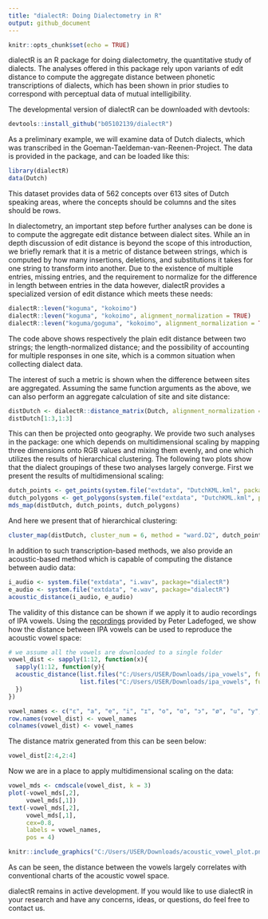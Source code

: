 ```yaml
---
title: "dialectR: Doing Dialectometry in R"
output: github_document
---
```


```r
knitr::opts_chunk$set(echo = TRUE)
```
dialectR is an R package for doing dialectometry, the quantitative study of dialects. The analyses offered in this package rely upon variants of edit distance to compute the aggregate distance between phonetic transcriptions of dialects, which has been shown in prior studies to correspond with perceptual data of mutual intelligibility.

The developmental version of dialectR can be downloaded with devtools:
```r
devtools::install_github("b05102139/dialectR")
```

As a preliminary example, we will examine data of Dutch dialects, which was transcribed in the Goeman-Taeldeman-van-Reenen-Project. The data is provided in the package, and can be loaded like this:
```r
library(dialectR)
data(Dutch)
```

This dataset provides data of 562 concepts over 613 sites of Dutch speaking areas, where the concepts should be columns and the sites should be rows. 

In dialectometry, an important step before further analyses can be done is to compute the aggregate edit distance between dialect sites. While an in depth discussion of edit distance is beyond the scope of this introduction, we briefly remark that it is a metric of distance between strings, which is computed by how many insertions, deletions, and substitutions it takes for one string to transform into another. Due to the existence of multiple entries, missing entries, and the requirement to normalize for the difference in length between entries in the data however, dialectR provides a specialized version of edit distance which meets these needs:
```r
dialectR::leven("koguma", "kokoimo")
dialectR::leven("koguma", "kokoimo", alignment_normalization = TRUE)
dialectR::leven("koguma/goguma", "kokoimo", alignment_normalization = TRUE, delim = "/")
```

The code above shows respectively the plain edit distance between two strings; the length-normalized distance; and the possibility of accounting for multiple responses in one site, which is a common situation when collecting dialect data.

The interest of such a metric is shown when the difference between sites are aggregated. Assuming the same function arguments as the above, we can also perform an aggregate calculation of site and site distance:
```r
distDutch <- dialectR::distance_matrix(Dutch, alignment_normalization = TRUE)
distDutch[1:3,1:3]
```

This can then be projected onto geography. We provide two such analyses in the package: one which depends on multidimensional scaling by mapping three dimensions onto RGB values and mixing them evenly, and one which utilizes the results of hierarchical clustering. The following two plots show that the dialect groupings of these two analyses largely converge. First we present the results of multidimensional scaling:  
```r
dutch_points <- get_points(system.file("extdata", "DutchKML.kml", package="dialectR"))
dutch_polygons <- get_polygons(system.file("extdata", "DutchKML.kml", package="dialectR"))
mds_map(distDutch, dutch_points, dutch_polygons)
```
And here we present that of hierarchical clustering:
```r
cluster_map(distDutch, cluster_num = 6, method = "ward.D2", dutch_points, dutch_polygons)
```

In addition to such transcription-based methods, we also provide an acoustic-based method which is capable of computing the distance between audio data:
```r
i_audio <- system.file("extdata", "i.wav", package="dialectR")
e_audio <- system.file("extdata", "e.wav", package="dialectR")
acoustic_distance(i_audio, e_audio)
```

The validity of this distance can be shown if we apply it to audio recordings of IPA vowels. Using the [recordings](http://www.phonetics.ucla.edu/course/chapter1/vowels.html) provided by Peter Ladefoged, we show how the distance between IPA vowels can be used to reproduce the acoustic vowel space:
```r
# we assume all the vowels are downloaded to a single folder
vowel_dist <- sapply(1:12, function(x){
  sapply(1:12, function(y){
  acoustic_distance(list.files("C:/Users/USER/Downloads/ipa_vowels", full.names = TRUE)[x],
                    list.files("C:/Users/USER/Downloads/ipa_vowels", full.names = TRUE)[y])
  })
})
```
```r
vowel_names <- c("ɛ", "a", "e", "i", "ɪ", "o", "ɑ", "ɔ", "ø", "u", "y", "ʏ")
row.names(vowel_dist) <- vowel_names
colnames(vowel_dist) <- vowel_names
```
The distance matrix generated from this can be seen below:
```r
vowel_dist[2:4,2:4]
```
Now we are in a place to apply multidimensional scaling on the data:
```r
vowel_mds <- cmdscale(vowel_dist, k = 3)
plot(-vowel_mds[,2],
     vowel_mds[,1])
text(-vowel_mds[,2],
     vowel_mds[,1],
     cex=0.8,
     labels = vowel_names,
     pos = 4)
```
```r
knitr::include_graphics("C:/Users/USER/Downloads/acoustic_vowel_plot.png")
```
As can be seen, the distance between the vowels largely correlates with conventional charts of the acoustic vowel space.

dialectR remains in active development. If you would like to use dialectR in your research and have any concerns, ideas, or questions, do feel free to contact us.
